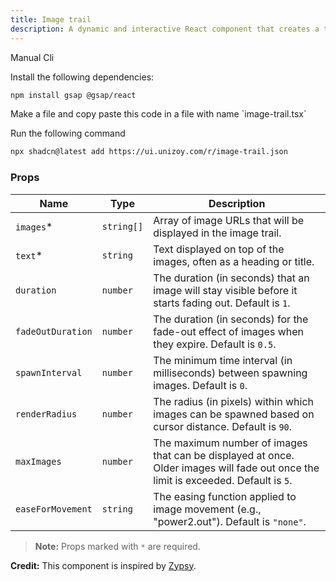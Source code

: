 ```yaml
---
title: Image trail
description: A dynamic and interactive React component that creates a trail of images following the user's cursor
---
```


<ComponentPreview
  name="image-trail-demo"
  className="[&_.preview>[data-orientation=vertical]]:sm:max-w-[70%]"
/>

<Tabs defaultValue="manual">

<TabsList>
  <TabsTrigger value="manual">Manual</TabsTrigger>
  <TabsTrigger value="cli">Cli</TabsTrigger>
</TabsList>

<TabsContent value="manual">

<Steps>

<Step>Install the following dependencies:</Step>

```bash
npm install gsap @gsap/react
```

<Step>
  Make a file and copy paste this code in a file with name `image-trail.tsx`
</Step>

<ComponentSource name="image-trail" />

</Steps>

</TabsContent>

<TabsContent value="cli">

<Steps>

<Step>Run the following command </Step>

```bash
npx shadcn@latest add https://ui.unizoy.com/r/image-trail.json
```

</Steps>

</TabsContent>

</Tabs>

### Props

| Name              | Type       | Description                                                                                                                        |
| ----------------- | ---------- | ---------------------------------------------------------------------------------------------------------------------------------- |
| `images`\*        | `string[]` | Array of image URLs that will be displayed in the image trail.                                                                     |
| `text`\*          | `string`   | Text displayed on top of the images, often as a heading or title.                                                                  |
| `duration`        | `number`   | The duration (in seconds) that an image will stay visible before it starts fading out. Default is `1`.                             |
| `fadeOutDuration` | `number`   | The duration (in seconds) for the fade-out effect of images when they expire. Default is `0.5`.                                    |
| `spawnInterval`   | `number`   | The minimum time interval (in milliseconds) between spawning images. Default is `0`.                                               |
| `renderRadius`    | `number`   | The radius (in pixels) within which images can be spawned based on cursor distance. Default is `90`.                               |
| `maxImages`       | `number`   | The maximum number of images that can be displayed at once. Older images will fade out once the limit is exceeded. Default is `5`. |
| `easeForMovement` | `string`   | The easing function applied to image movement (e.g., "power2.out"). Default is `"none"`.                                           |

> **Note:** Props marked with `*` are required.

<Callout className="my-6">

**Credit:** This component is inspired by [Zypsy](https://www.zypsy.com/work).

</Callout>